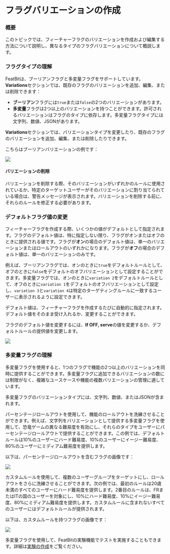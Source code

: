 
# フラグバリエーションの作成

### 概要 <a href="#overview" id="overview"></a>

このトピックでは、フィーチャーフラグのバリエーションを作成および編集する方法について説明し、異なるタイプのフラグバリエーションについて概説します。

### フラグタイプの理解 <a href="#understanding-flag-types" id="understanding-flag-types"></a>

FeatBitは、ブーリアンフラグと多変量フラグをサポートしています。**Variations**セクションでは、既存のフラグのバリエーションを追加、編集、または削除できます：

* **ブーリアン**フラグには`true`または`false`の2つのバリエーションがあります。
* **多変量**フラグは2つ以上のバリエーションを持つことができます。許可されるバリエーションはフラグのタイプに依存します。多変量フラグタイプには文字列、数値、JSONがあります。

**Variations**セクションでは、バリエーションタイプを変更したり、既存のフラグのバリエーションを追加、編集、または削除したりできます。

こちらはブーリアンバリエーションの例です：

![](../feature-flags/assets/create-flag-variations/001.webp)

#### バリエーションの削除

バリエーションを削除する際、そのバリエーションがいずれかのルールに使用されているか、特定のターゲットユーザーがそのバリエーションに割り当てられている場合は、警告メッセージが表示されます。バリエーションを削除する前に、それらのルールを修正する必要があります。

### デフォルトフラグ値の変更 <a href="#changing-default-flag-values" id="changing-default-flag-values"></a>

フィーチャーフラグを作成する際、いくつかの値がデフォルトとして指定されます。フラグのデフォルト値は、特に指定しない限り、フラグがオンまたはオフのときに提供される値です。フラグが**オン**の場合のデフォルト値は、単一のバリエーションまたはロールアウトのいずれかになります。フラグが**オフ**の場合のデフォルト値は、単一のバリエーションのみです。

例えば、ブーリアンフラグでは、オンのときに`true`をデフォルトルールとして、オフのときに`false`をデフォルトのオフバリエーションとして設定することができます。多変量フラグでは、オンのときに`variation 2`をデフォルトルールとして、オフのときに`variation 1`をデフォルトのオフバリエーションとして設定し、`variation 3`と`variation 4`は特定のターゲティングルールに一致するユーザーに表示されるように設定できます。

デフォルト値は、フィーチャーフラグを作成するたびに自動的に指定されます。デフォルト値をそのまま受け入れるか、変更することができます。

フラグのデフォルト値を変更するには、**If OFF, serve**の値を変更するか、デフォルトルールの提供値を変更します。

![](../feature-flags/assets/create-flag-variations/002.webp)

### 多変量フラグの理解 <a href="#understanding-multivariate-flags" id="understanding-multivariate-flags"></a>

多変量フラグを使用すると、1つのフラグで機能の2つ以上のバリエーションを同時に提供することができます。多変量フラグに追加できるバリエーションの数には制限がなく、複雑なユースケースや機能の複数バリエーションの管理に適しています。

多変量フラグのバリエーションタイプには、文字列、数値、またはJSONが含まれます。

パーセンテージロールアウトを使用して、機能のロールアウトを洗練させることができます。例えば、文字列をバリエーションとして提供する多変量フラグを使用して、恐竜ゲームの異なる難易度を有効にし、それらのタイプをユーザーにパーセンテージロールアウトで提供することができます。この例では、デフォルトルールは10%のユーザーにハード難易度、10%のユーザーにイージー難易度、80%のユーザーにミディアム難易度を提供します。

以下は、パーセンテージロールアウトを含むフラグの画像です：

![](../feature-flags/assets/create-flag-variations/003.webp)

カスタムルールを使用して、複数のユーザーグループをターゲットにし、ロールアウトをさらに洗練させることができます。次の例では、最初のルールは20歳未満のすべてのユーザーにハード難易度を提供します。2番目のルールは、FRまたはITの国のユーザーを対象にし、10%にハード難易度、10%にイージー難易度、80%にミディアム難易度を提供します。カスタムルールに含まれないすべてのユーザーにはデフォルトルールが提供されます。

以下は、カスタムルールを持つフラグの画像です：

![](../feature-flags/assets/create-flag-variations/004.webp)

多変量フラグを使用して、FeatBitの実験機能でテストを実施することもできます。詳細は[実験の作成](../experimentation/creating-experiments.md)をご覧ください。
